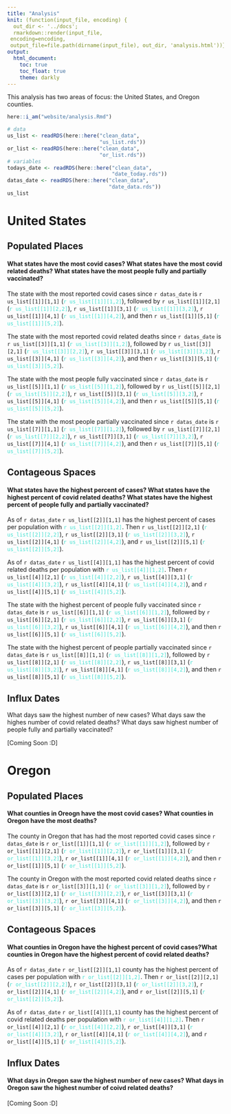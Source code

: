 ```yaml
---
title: "Analysis"
knit: (function(input_file, encoding) {
  out_dir <- '../docs';
  rmarkdown::render(input_file,
 encoding=encoding,
 output_file=file.path(dirname(input_file), out_dir, 'analysis.html'))})
output:
  html_document:
    toc: true
    toc_float: true
    theme: darkly
---
```


This analysis has two areas of focus: the United States, and Oregon counties. 

```r
here::i_am("website/analysis.Rmd")
```

```r
# data 
us_list <- readRDS(here::here("clean_data",
                              "us_list.rds"))
or_list <- readRDS(here::here("clean_data",
                              "or_list.rds"))
# variables
todays_date <- readRDS(here::here("clean_data",
                                  "date_today.rds"))
datas_date <- readRDS(here::here("clean_data",
                                 "date_data.rds"))
us_list
```

# United States

## Populated Places

#### What states have the **most** covid cases? What states have the **most** covid related deaths? What states have the **most** people fully and partially vaccinated?

The state with the most reported covid cases since `r datas_date` is `r us_list[[1]][1,1]` (<span style="color: turquoise ;">`r us_list[[1]][1,2]`</span>), followed by `r us_list[[1]][2,1]` (<span style="color: turquoise ;">`r us_list[[1]][2,2]`</span>), `r us_list[[1]][3,1]` (<span style="color: turquoise ;">`r us_list[[1]][3,2]`</span>), `r us_list[[1]][4,1]` (<span style="color: turquoise ;">`r us_list[[1]][4,2]`</span>), and then `r us_list[[1]][5,1]` (<span style="color: turquoise ;">`r us_list[[1]][5,2]`</span>).

The state with the most reported covid related deaths since `r datas_date` is `r us_list[[3]][1,1]` (<span style="color: turquoise ;">`r us_list[[3]][1,2]`</span>), followed by `r us_list[[3]][2,1]` (<span style="color: turquoise ;">`r us_list[[3]][2,2]`</span>), `r us_list[[3]][3,1]` (<span style="color: turquoise ;">`r us_list[[3]][3,2]`</span>), `r us_list[[3]][4,1]` (<span style="color: turquoise ;">`r us_list[[3]][4,2]`</span>), and then `r us_list[[3]][5,1]` (<span style="color: turquoise ;">`r us_list[[3]][5,2]`</span>). 

The state with the most people fully vaccinated since `r datas_date` is `r us_list[[5]][1,1]` (<span style="color: turquoise ;">`r us_list[[5]][1,2]`</span>), followed by `r us_list[[5]][2,1]` (<span style="color: turquoise ;">`r us_list[[5]][2,2]`</span>), `r us_list[[5]][3,1]` (<span style="color: turquoise ;">`r us_list[[5]][3,2]`</span>), `r us_list[[5]][4,1]` (<span style="color: turquoise ;">`r us_list[[5]][4,2]`</span>), and then `r us_list[[5]][5,1]` (<span style="color: turquoise ;">`r us_list[[5]][5,2]`</span>). 

The state with the most people partially vaccinated since `r datas_date` is `r us_list[[7]][1,1]` (<span style="color: turquoise ;">`r us_list[[7]][1,2]`</span>), followed by `r us_list[[7]][2,1]` (<span style="color: turquoise ;">`r us_list[[7]][2,2]`</span>), `r us_list[[7]][3,1]` (<span style="color: turquoise ;">`r us_list[[7]][3,2]`</span>), `r us_list[[7]][4,1]` (<span style="color: turquoise ;">`r us_list[[7]][4,2]`</span>), and then `r us_list[[7]][5,1]` (<span style="color: turquoise ;">`r us_list[[7]][5,2]`</span>). 

## Contageous Spaces

#### What states have the **highest percent** of cases? What states have the **highest percent** of covid related deaths? What states have the **highest percent** of people fully and partially vaccinated? 

As of `r datas_date` `r us_list[[2]][1,1]`  has the highest percent of cases per population with <span style="color: turquoise ;">`r us_list[[2]][1,2]`</span>. Then `r us_list[[2]][2,1]` (<span style="color: turquoise ;">`r us_list[[2]][2,2]`</span>), `r us_list[[2]][3,1]` (<span style="color: turquoise ;">`r us_list[[2]][3,2]`</span>), `r us_list[[2]][4,1]` (<span style="color: turquoise ;">`r us_list[[2]][4,2]`</span>), and `r us_list[[2]][5,1]` (<span style="color: turquoise ;">`r us_list[[2]][5,2]`</span>). 

As of `r datas_date` `r us_list[[4]][1,1]` has the highest percent of covid related deaths per population with <span style="color: turquoise ;">`r us_list[[4]][1,2]`</span>. Then `r us_list[[4]][2,1]` (<span style="color: turquoise ;">`r us_list[[4]][2,2]`</span>), `r us_list[[4]][3,1]` (<span style="color: turquoise ;">`r us_list[[4]][3,2]`</span>), `r us_list[[4]][4,1]` (<span style="color: turquoise ;">`r us_list[[4]][4,2]`</span>), and `r us_list[[4]][5,1]` (<span style="color: turquoise ;">`r us_list[[4]][5,2]`</span>). 

The state with the highest percent of people fully vaccinated since `r datas_date` is `r us_list[[6]][1,1]` (<span style="color: turquoise ;">`r us_list[[6]][1,2]`</span>), followed by `r us_list[[6]][2,1]` (<span style="color: turquoise ;">`r us_list[[6]][2,2]`</span>), `r us_list[[6]][3,1]` (<span style="color: turquoise ;">`r us_list[[6]][3,2]`</span>), `r us_list[[6]][4,1]` (<span style="color: turquoise ;">`r us_list[[6]][4,2]`</span>), and then `r us_list[[6]][5,1]` (<span style="color: turquoise ;">`r us_list[[6]][5,2]`</span>). 

The state with the highest percent of people partially vaccinated since `r datas_date` is `r us_list[[8]][1,1]` (<span style="color: turquoise ;">`r us_list[[8]][1,2]`</span>), followed by `r us_list[[8]][2,1]` (<span style="color: turquoise ;">`r us_list[[8]][2,2]`</span>), `r us_list[[8]][3,1]` (<span style="color: turquoise ;">`r us_list[[8]][3,2]`</span>), `r us_list[[8]][4,1]` (<span style="color: turquoise ;">`r us_list[[8]][4,2]`</span>), and then `r us_list[[8]][5,1]` (<span style="color: turquoise ;">`r us_list[[8]][5,2]`</span>). 


## Influx Dates

What days saw the highest number of new cases? What days saw the highes number of covid related deaths? What days saw highest number of people fully and partially vaccinated? 

[Coming Soon :D]

# Oregon

## Populated Places

#### What counties in Oreogn have the **most** covid cases? What counties in Oregon have the **most** deaths? 

The county in Oregon that has had the most reported covid cases since `r datas_date` is `r or_list[[1]][1,1]` (<span style="color: turquoise ;">`r or_list[[1]][1,2]`</span>), followed by `r or_list[[1]][2,1]` (<span style="color: turquoise ;">`r or_list[[1]][2,2]`</span>), `r or_list[[1]][3,1]` (<span style="color: turquoise ;">`r or_list[[1]][3,2]`</span>), `r or_list[[1]][4,1]` (<span style="color: turquoise ;">`r or_list[[1]][4,2]`</span>), and then `r or_list[[1]][5,1]` (<span style="color: turquoise ;">`r or_list[[1]][5,2]`</span>).

The county in Oregon with the most reported covid related deaths since `r datas_date` is `r or_list[[3]][1,1]` (<span style="color: turquoise ;">`r or_list[[3]][1,2]`</span>), followed by `r or_list[[3]][2,1]` (<span style="color: turquoise ;">`r or_list[[3]][2,2]`</span>), `r or_list[[3]][3,1]` (<span style="color: turquoise ;">`r or_list[[3]][3,2]`</span>), `r or_list[[3]][4,1]` (<span style="color: turquoise ;">`r or_list[[3]][4,2]`</span>), and then `r or_list[[3]][5,1]` (<span style="color: turquoise ;">`r or_list[[3]][5,2]`</span>). 

## Contageous Spaces

#### What counties in Oregon have the **highest percent** of covid cases?What counties in Oregon have the **highest percent** of covid related deaths? 

As of `r datas_date` `r or_list[[2]][1,1]` county has the highest percent of cases per population with <span style="color: turquoise ;">`r or_list[[2]][1,2]`</span>. Then `r or_list[[2]][2,1]` (<span style="color: turquoise ;">`r or_list[[2]][2,2]`</span>), `r or_list[[2]][3,1]` (<span style="color: turquoise ;">`r or_list[[2]][3,2]`</span>), `r or_list[[2]][4,1]` (<span style="color: turquoise ;">`r or_list[[2]][4,2]`</span>), and `r or_list[[2]][5,1]` (<span style="color: turquoise ;">`r or_list[[2]][5,2]`</span>). 

As of `r datas_date` `r or_list[[4]][1,1]` county has the highest percent of covid related deaths per population with <span style="color: turquoise ;">`r or_list[[4]][1,2]`</span>. Then `r or_list[[4]][2,1]` (<span style="color: turquoise ;">`r or_list[[4]][2,2]`</span>), `r or_list[[4]][3,1]` (<span style="color: turquoise ;">`r or_list[[4]][3,2]`</span>), `r or_list[[4]][4,1]` (<span style="color: turquoise ;">`r or_list[[4]][4,2]`</span>), and `r or_list[[4]][5,1]` (<span style="color: turquoise ;">`r or_list[[4]][5,2]`</span>). 

## Influx Dates

#### What days in Oregon saw the highest number of new cases? What days in Oregon saw the highest number of coivd related deaths? 

[Coming Soon :D]
